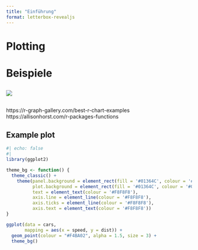 ```yaml
---
title: "Einführung"
format: letterbox-revealjs
---
```


# Plotting


# Beispiele

##

![](images/napoleon.png)

## 
https://r-graph-gallery.com/best-r-chart-examples
https://allisonhorst.com/r-packages-functions


## Example plot
```r
#| echo: false
#| 
library(ggplot2)

theme_bg <- function() {
  theme_classic() +
    theme(panel.background = element_rect(fill = '#01364C', colour = '#01364C'),
          plot.background = element_rect(fill = '#01364C', colour = '#01364C'),
          text = element_text(colour = '#F8F8F8'), 
          axis.line = element_line(colour = '#F8F8F8'), 
          axis.ticks = element_line(colour = '#F8F8F8'), 
          axis.text = element_text(colour = '#F8F8F8'))
}

ggplot(data = cars, 
       mapping = aes(x = speed, y = dist)) +
  geom_point(colour = "#F4BA02", alpha = 1.5, size = 3) +
  theme_bg()
```

